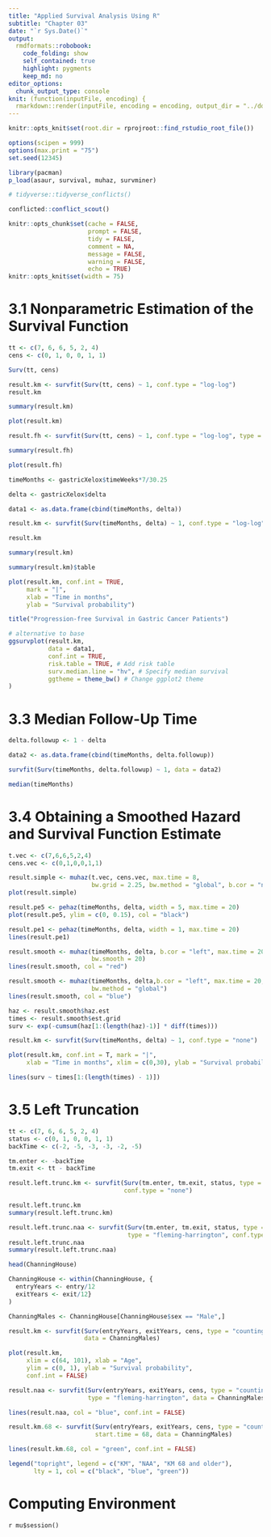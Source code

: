 ```yaml
---
title: "Applied Survival Analysis Using R"
subtitle: "Chapter 03"
date: "`r Sys.Date()`"
output:
  rmdformats::robobook:
    code_folding: show
    self_contained: true
    highlight: pygments
    keep_md: no
editor_options: 
  chunk_output_type: console
knit: (function(inputFile, encoding) {
  rmarkdown::render(inputFile, encoding = encoding, output_dir = "../docs") })
---
```


```r
knitr::opts_knit$set(root.dir = rprojroot::find_rstudio_root_file())

options(scipen = 999)
options(max.print = "75")
set.seed(12345)

library(pacman)
p_load(asaur, survival, muhaz, survminer)
```

```r
# tidyverse::tidyverse_conflicts()

conflicted::conflict_scout()
```

```r
knitr::opts_chunk$set(cache = FALSE,
                      prompt = FALSE,
                      tidy = FALSE,
                      comment = NA,
                      message = FALSE,
                      warning = FALSE,
                      echo = TRUE)
knitr::opts_knit$set(width = 75)
```

<!-- ----------------------------------------------------- -->

# 3.1 Nonparametric Estimation of the Survival Function

```r
tt <- c(7, 6, 6, 5, 2, 4)
cens <- c(0, 1, 0, 0, 1, 1)

Surv(tt, cens)

result.km <- survfit(Surv(tt, cens) ~ 1, conf.type = "log-log")
result.km

summary(result.km)

plot(result.km)
```

```r
result.fh <- survfit(Surv(tt, cens) ~ 1, conf.type = "log-log", type = "fh")

summary(result.fh)

plot(result.fh)
```

```r
timeMonths <- gastricXelox$timeWeeks*7/30.25

delta <- gastricXelox$delta

data1 <- as.data.frame(cbind(timeMonths, delta))

result.km <- survfit(Surv(timeMonths, delta) ~ 1, conf.type = "log-log", data = data1)

result.km

summary(result.km)

summary(result.km)$table

plot(result.km, conf.int = TRUE, 
     mark = "|", 
     xlab = "Time in months",
     ylab = "Survival probability")

title("Progression-free Survival in Gastric Cancer Patients")
```

```r
# alternative to base
ggsurvplot(result.km, 
           data = data1,
           conf.int = TRUE,
           risk.table = TRUE, # Add risk table
           surv.median.line = "hv", # Specify median survival
           ggtheme = theme_bw() # Change ggplot2 theme
)
```

# 3.3 Median Follow-Up Time

```r
delta.followup <- 1 - delta

data2 <- as.data.frame(cbind(timeMonths, delta.followup))

survfit(Surv(timeMonths, delta.followup) ~ 1, data = data2)

median(timeMonths)
```

# 3.4 Obtaining a Smoothed Hazard and Survival Function Estimate

```r
t.vec <- c(7,6,6,5,2,4)
cens.vec <- c(0,1,0,0,1,1)

result.simple <- muhaz(t.vec, cens.vec, max.time = 8, 
                       bw.grid = 2.25, bw.method = "global", b.cor = "none")
plot(result.simple)
```

```r
result.pe5 <- pehaz(timeMonths, delta, width = 5, max.time = 20)
plot(result.pe5, ylim = c(0, 0.15), col = "black")

result.pe1 <- pehaz(timeMonths, delta, width = 1, max.time = 20)
lines(result.pe1)

result.smooth <- muhaz(timeMonths, delta, b.cor = "left", max.time = 20, 
                       bw.smooth = 20)
lines(result.smooth, col = "red")

result.smooth <- muhaz(timeMonths, delta,b.cor = "left", max.time = 20, 
                       bw.method = "global")
lines(result.smooth, col = "blue")
```

```r
haz <- result.smooth$haz.est
times <- result.smooth$est.grid
surv <- exp(-cumsum(haz[1:(length(haz)-1)] * diff(times)))
```

```r
result.km <- survfit(Surv(timeMonths, delta) ~ 1, conf.type = "none")

plot(result.km, conf.int = T, mark = "|", 
     xlab = "Time in months", xlim = c(0,30), ylab = "Survival probability")

lines(surv ~ times[1:(length(times) - 1)])
```

# 3.5 Left Truncation

```r
tt <- c(7, 6, 6, 5, 2, 4)
status <- c(0, 1, 0, 0, 1, 1)
backTime <- c(-2, -5, -3, -3, -2, -5)

tm.enter <- -backTime
tm.exit <- tt - backTime

result.left.trunc.km <- survfit(Surv(tm.enter, tm.exit, status, type = "counting") ~ 1,
                                conf.type = "none")

result.left.trunc.km
summary(result.left.trunc.km)

result.left.trunc.naa <- survfit(Surv(tm.enter, tm.exit, status, type = "counting") ~ 1,
                                 type = "fleming-harrington", conf.type = "none")
result.left.trunc.naa
summary(result.left.trunc.naa)
```

```r
head(ChanningHouse)

ChanningHouse <- within(ChanningHouse, {
  entryYears <- entry/12
  exitYears <- exit/12}
)

ChanningMales <- ChanningHouse[ChanningHouse$sex == "Male",]

result.km <- survfit(Surv(entryYears, exitYears, cens, type = "counting") ~ 1, 
                     data = ChanningMales)

plot(result.km, 
     xlim = c(64, 101), xlab = "Age",
     ylim = c(0, 1), ylab = "Survival probability", 
     conf.int = FALSE)

result.naa <- survfit(Surv(entryYears, exitYears, cens, type = "counting") ~ 1, 
                      type = "fleming-harrington", data = ChanningMales)

lines(result.naa, col = "blue", conf.int = FALSE)

result.km.68 <- survfit(Surv(entryYears, exitYears, cens, type = "counting") ~ 1, 
                        start.time = 68, data = ChanningMales)

lines(result.km.68, col = "green", conf.int = FALSE)

legend("topright", legend = c("KM", "NAA", "KM 68 and older"),
       lty = 1, col = c("black", "blue", "green"))
```

<!-- ----------------------------------------------------- -->

# Computing Environment

`r mu$session()`